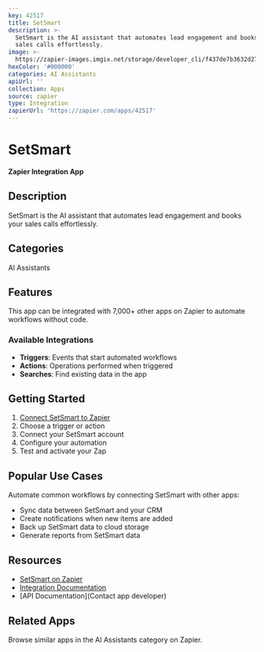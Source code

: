```yaml
---
key: 42517
title: SetSmart
description: >-
  SetSmart is the AI assistant that automates lead engagement and books your
  sales calls effortlessly.
image: >-
  https://zapier-images.imgix.net/storage/developer_cli/f437de7b3632d27cc27a2a1a7be76192.png?auto=format%2Ccompress&ixlib=python-3.0.0&q=50
hexColor: '#000000'
categories: AI Assistants
apiUrl: ''
collection: Apps
source: zapier
type: Integration
zapierUrl: 'https://zapier.com/apps/42517'
---
```

# SetSmart

**Zapier Integration App**

## Description

SetSmart is the AI assistant that automates lead engagement and books your sales calls effortlessly.

## Categories

AI Assistants

## Features

This app can be integrated with 7,000+ other apps on Zapier to automate workflows without code.

### Available Integrations

- **Triggers**: Events that start automated workflows
- **Actions**: Operations performed when triggered
- **Searches**: Find existing data in the app

## Getting Started

1. [Connect SetSmart to Zapier](https://zapier.com/apps/42517)
2. Choose a trigger or action
3. Connect your SetSmart account
4. Configure your automation
5. Test and activate your Zap

## Popular Use Cases

Automate common workflows by connecting SetSmart with other apps:

- Sync data between SetSmart and your CRM
- Create notifications when new items are added
- Back up SetSmart data to cloud storage
- Generate reports from SetSmart data

## Resources

- [SetSmart on Zapier](https://zapier.com/apps/42517)
- [Integration Documentation](https://zapier.com/apps/42517/integrations)
- [API Documentation](Contact app developer)

## Related Apps

Browse similar apps in the AI Assistants category on Zapier.
